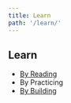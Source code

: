 ```yaml
---
title: Learn
path: '/learn/'
---
```


<section class="listing-page">

# Learn


* [By Reading](/learn/by-reading)
* <a class="strikethrough" datahref="/learn/by-practicing">By Practicing</a>
* [By Building](/build)

</section>
